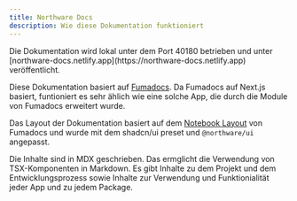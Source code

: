 ```yaml
---
title: Northware Docs
description: Wie diese Dokumentation funktioniert
---
```


<Callout type="info">
Die Dokumentation wird lokal unter dem Port 40180 betrieben und unter [northware-docs.netlify.app](https://northware-docs.netlify.app) veröffentlicht.
</Callout>

Diese Dokumentation basiert auf [Fumadocs](https://fumadocs.dev/). 
Da Fumadocs auf Next.js basiert, funtioniert es sehr ählich wie eine solche App, die durch die Module von Fumadocs erweitert wurde.

Das Layout der Dokumentation basiert auf dem [Notebook Layout](https://fumadocs.dev/docs/ui/layouts/notebook) von Fumadocs und wurde mit dem
shadcn/ui preset und `@northware/ui` angepasst.

Die Inhalte sind in MDX geschrieben. Das ermglicht die Verwendung von TSX-Komponenten in Markdown. Es gibt Inhalte zu dem Projekt und dem Entwicklungsprozess 
sowie Inhalte zur Verwendung und Funktionialität jeder App und zu jedem Package.